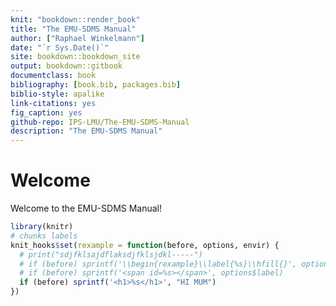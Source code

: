 ```yaml
--- 
knit: "bookdown::render_book"
title: "The EMU-SDMS Manual"
author: ["Raphael Winkelmann"]
date: "`r Sys.Date()`"
site: bookdown::bookdown_site
output: bookdown::gitbook
documentclass: book
bibliography: [book.bib, packages.bib]
biblio-style: apalike
link-citations: yes
fig_caption: yes
github-repo: IPS-LMU/The-EMU-SDMS-Manual
description: "The EMU-SDMS Manual"
---
```


# Welcome {-}

Welcome to the EMU-SDMS Manual!


```r
library(knitr)
# chunks labels
knit_hooks$set(rexample = function(before, options, envir) {
  # print("sdjfklsajdflaksdjfklsjdkl-----")
  # if (before) sprintf('\\begin{rexample}\\label{%s}\\hfill{}', options$label) else '\\end{rexample}'
  # if (before) sprintf('<span id=%s></span>', options$label)
  if (before) sprintf('<h1>%s</h1>', "HI MUM")
})
```
